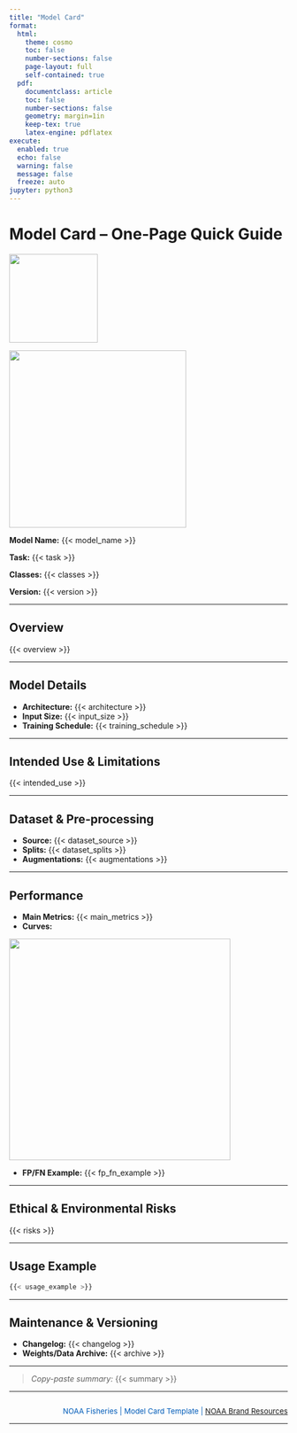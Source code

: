 ```yaml
---
title: "Model Card"
format:
  html:
    theme: cosmo
    toc: false
    number-sections: false
    page-layout: full
    self-contained: true
  pdf:
    documentclass: article
    toc: false
    number-sections: false
    geometry: margin=1in
    keep-tex: true
    latex-engine: pdflatex
execute:
  enabled: true
  echo: false
  warning: false
  message: false
  freeze: auto
jupyter: python3
---
```


# Model Card – One‑Page Quick Guide

![](nmfs-opensci-logo3.png){width=160px align=right}

![](example_detection.png){width=320px align=right}

**Model Name:** {{< model_name >}}

**Task:** {{< task >}}

**Classes:** {{< classes >}}

**Version:** {{< version >}}

---

## Overview
{{< overview >}}

---

## Model Details
- **Architecture:** {{< architecture >}}
- **Input Size:** {{< input_size >}}
- **Training Schedule:** {{< training_schedule >}}

---

## Intended Use & Limitations
{{< intended_use >}}

---

## Dataset & Pre‑processing
- **Source:** {{< dataset_source >}}
- **Splits:** {{< dataset_splits >}}
- **Augmentations:** {{< augmentations >}}

---

## Performance
- **Main Metrics:** {{< main_metrics >}}
- **Curves:**

![](example_PR_curve.png){width=400px}

- **FP/FN Example:** {{< fp_fn_example >}}

---

## Ethical & Environmental Risks
{{< risks >}}

---

## Usage Example
```python
{{< usage_example >}}
```

---

## Maintenance & Versioning
- **Changelog:** {{< changelog >}}
- **Weights/Data Archive:** {{< archive >}}

---

> *Copy-paste summary:*
> {{< summary >}}

---

<div style="font-size:10pt; color:#005CB9; text-align:right; margin-top:2em;">
NOAA Fisheries | Model Card Template | <a href="https://github.com/nmfs-opensci/NOAA-NMFS-Brand-Resources">NOAA Brand Resources</a>
</div>

---